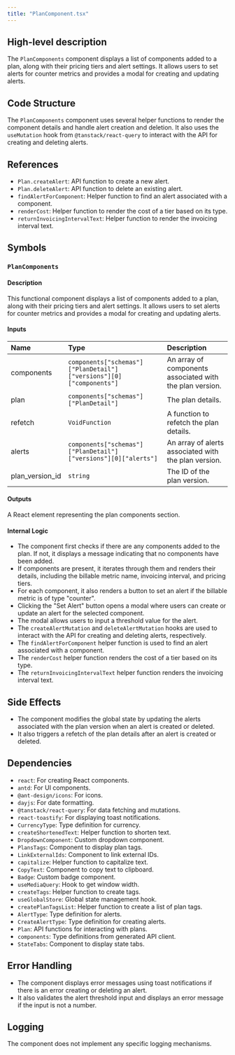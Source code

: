 ```yaml
---
title: "PlanComponent.tsx"
---
```


## High-level description
The `PlanComponents` component displays a list of components added to a plan, along with their pricing tiers and alert settings. It allows users to set alerts for counter metrics and provides a modal for creating and updating alerts.

## Code Structure
The `PlanComponents` component uses several helper functions to render the component details and handle alert creation and deletion. It also uses the `useMutation` hook from `@tanstack/react-query` to interact with the API for creating and deleting alerts.

## References
- `Plan.createAlert`: API function to create a new alert.
- `Plan.deleteAlert`: API function to delete an existing alert.
- `findAlertForComponent`: Helper function to find an alert associated with a component.
- `renderCost`: Helper function to render the cost of a tier based on its type.
- `returnInvoicingIntervalText`: Helper function to render the invoicing interval text.

## Symbols

### `PlanComponents`
#### Description
This functional component displays a list of components added to a plan, along with their pricing tiers and alert settings. It allows users to set alerts for counter metrics and provides a modal for creating and updating alerts.

#### Inputs
| Name | Type | Description |
|:-----|:-----|:------------|
| components | `components["schemas"]["PlanDetail"]["versions"][0]["components"]` | An array of components associated with the plan version. |
| plan | `components["schemas"]["PlanDetail"]` | The plan details. |
| refetch | `VoidFunction` | A function to refetch the plan details. |
| alerts | `components["schemas"]["PlanDetail"]["versions"][0]["alerts"]` | An array of alerts associated with the plan version. |
| plan_version_id | `string` | The ID of the plan version. |

#### Outputs
A React element representing the plan components section.

#### Internal Logic
- The component first checks if there are any components added to the plan. If not, it displays a message indicating that no components have been added.
- If components are present, it iterates through them and renders their details, including the billable metric name, invoicing interval, and pricing tiers.
- For each component, it also renders a button to set an alert if the billable metric is of type "counter".
- Clicking the "Set Alert" button opens a modal where users can create or update an alert for the selected component.
- The modal allows users to input a threshold value for the alert.
- The `createAlertMutation` and `deleteAlertMutation` hooks are used to interact with the API for creating and deleting alerts, respectively.
- The `findAlertForComponent` helper function is used to find an alert associated with a component.
- The `renderCost` helper function renders the cost of a tier based on its type.
- The `returnInvoicingIntervalText` helper function renders the invoicing interval text.

## Side Effects
- The component modifies the global state by updating the alerts associated with the plan version when an alert is created or deleted.
- It also triggers a refetch of the plan details after an alert is created or deleted.

## Dependencies
- `react`: For creating React components.
- `antd`: For UI components.
- `@ant-design/icons`: For icons.
- `dayjs`: For date formatting.
- `@tanstack/react-query`: For data fetching and mutations.
- `react-toastify`: For displaying toast notifications.
- `CurrencyType`: Type definition for currency.
- `createShortenedText`: Helper function to shorten text.
- `DropdownComponent`: Custom dropdown component.
- `PlansTags`: Component to display plan tags.
- `LinkExternalIds`: Component to link external IDs.
- `capitalize`: Helper function to capitalize text.
- `CopyText`: Component to copy text to clipboard.
- `Badge`: Custom badge component.
- `useMediaQuery`: Hook to get window width.
- `createTags`: Helper function to create tags.
- `useGlobalStore`: Global state management hook.
- `createPlanTagsList`: Helper function to create a list of plan tags.
- `AlertType`: Type definition for alerts.
- `CreateAlertType`: Type definition for creating alerts.
- `Plan`: API functions for interacting with plans.
- `components`: Type definitions from generated API client.
- `StateTabs`: Component to display state tabs.

## Error Handling
- The component displays error messages using toast notifications if there is an error creating or deleting an alert.
- It also validates the alert threshold input and displays an error message if the input is not a number.

## Logging
The component does not implement any specific logging mechanisms.

